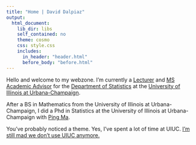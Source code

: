 ```yaml
---
title: "Home | David Dalpiaz"
output:
  html_document:
    lib_dir: libs
    self_contained: no
    theme: cosmo
    css: style.css
    includes:
      in_header: "header.html"
      before_body: "before.html"
---
```


Hello and welcome to my webzone. I'm currently a [Lecturer](http://www.stat.illinois.edu/people/faculty/dalpiaz.shtml) and [MS Academic Advisor](http://www.stat.illinois.edu/students/graduates.shtml) for the [Department of Statistics](http://www.stat.illinois.edu/) at the [University of Illinois at Urbana-Champaign](http://illinois.edu/).

After a BS in Mathematics from the University of Illinois at Urbana-Champaign, I did a Phd in Statistics at the University of Illinois at Urbana-Champaign with [Ping Ma](http://malab.uga.edu/).

You've probably noticed a theme. Yes, I've spent a lot of time at UIUC. [I'm still mad we don't use UIUC anymore.](https://en.wikipedia.org/wiki/List_of_the_oldest_currently_registered_Internet_domain_names)

<!-- - [GitHub](https://github.com/daviddalpiaz/) -->
<!-- - [Last.fm](https://www.last.fm/user/daviddalpiaz) -->